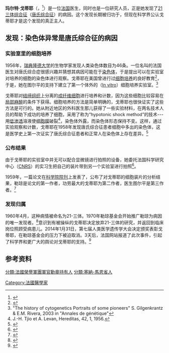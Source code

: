 {{Infobox scientist
| name              = 玛尔特·戈蒂耶<br>Marthe Gautier
| birth_date        = {{birth date|1925|9|10|2022|4|30}}
| death_date        = {{dda|2022|4|30|1925|9|10}}
| birth_place       = {{flag|French Third Republic|name=法國}}[[塞納-馬恩省|塞納-馬恩省]][[蒙特尼勒|蒙特尼勒]]
| nationality       = {{FRA}}
| fields            = 儿科心脏病学
| known_for         = 发现[[唐氏综合症|唐氏综合症]]病因
| thesis_year       = 1955年
| doctoral_advisor  = {{le|羅伯特·德布雷|Robert Debré}}
| image = Marthe Gautier.jpg
}}

'''玛尔特·戈蒂耶'''（{{lang-fr|Marthe Gautier}}，{{bd|1925年|9月10日|2022年|4月30日|catIdx=G}}<ref>{{cite news|url=https://www.larecherche.fr/m%C3%A9decine-biologie-disparition/décès-de-marthe-gautier-découvreuse-de-la-trisomie-21 |title=Décès de Marthe Gautier, découvreuse de la trisomie 21|language=fr|work={{le|La Recherche|La Recherche}}|date=2022-05-01|accessdate=2022-05-03}}</ref>）是一位[[法国|法国]]医生，同时也是一位研究人员，正是她发现了[[21三体综合征|21三体综合征]]（[[唐氏综合征|唐氏综合征]]）的病因。这个发现长期被归功于{{le|杰罗姆·勒琼|Jerome Lejeune}}，但现在科学界公认戈蒂耶才是这个发现的真正主人。

==发现：染色体异常是唐氏综合征的病因==
===实验室里的细胞培养===
1956年，[[瑞典|瑞典]][[隆德大学|隆德大学]]的生物学家发现人类染色体数目为46条。一位名叫{{le|雷蒙·图尔平|Raymond Turpin}}的法国医生对唐氏综合症很感兴趣并猜想其病因可能在于[[染色体|染色体]]，于是提出可以在实验室对培养的细胞的染色体进行观察。戈蒂耶在美国曾进行过[[细胞培养|细胞培养]]的良好教育<ref name="GautierHarper2009">{{cite journal|last1=Gautier|first1=Marthe|last2=Harper|first2=Peter S.|title=Fiftieth anniversary of trisomy 21: returning to a discovery|journal=Human Genetics|volume=126|issue=2|year=2009|pages=317–324|issn=0340-6717|doi=10.1007/s00439-009-0690-1}}</ref>，于是，她在图尔平的支持下建立了第一个体外的（[[In_vitro|In vitro]]）细胞培养实验室。<ref>"The history of cytogenetics Portraits of some pioneers" S. Gilgenkrantz & E.M. Rivera, 2003 in "Annales de génétique"</ref>

戈蒂耶对[[结缔组织|结缔组织]]上分离的[[成纤维细胞|成纤维细胞]]进行培养和计数，因为这些细胞比较容易在[[局部麻醉|局部麻醉]]的条件下获得。细胞培养的方法是简单明确的，戈蒂耶也很快证实了这些方法是可行的。她从附近地区的外科医生那儿获得了一些实验材料，在两名技术人员的帮助下成功的培养了细胞，采用了称为“hypotonic shock method”的技术---用[[低渗透|低渗透]]溶液使[[细胞膜|细胞膜]]破裂<ref>J.-H. Tjio et A. Levan, Hereditas, 42, 1, 1956.</ref>，染色体外露，而染色体形态保持不变。这样，通过实验观察和计数，戈蒂耶在1958年发现唐氏综合征患者细胞中多出的染色体，这是医学史上第一次证实了唐氏综合征患者和正常人在染色体上存在差异。<ref name="science2014">{{cite web
| title=After More Than 50 Years, a Dispute Over Down Syndrome Discovery
| date=2014-02-11
| last=Pain
| first=Elisabeth
| journal=Science Now
| url=http://news.sciencemag.org/biology/2014/02/after-more-50-years-dispute-over-down-syndrome-discovery
| accessdate=2016-02-18
| archive-date=2015-06-20
| archive-url=https://web.archive.org/web/20150620235952/http://news.sciencemag.org/biology/2014/02/after-more-50-years-dispute-over-down-syndrome-discovery
| dead-url=no
}}</ref>

===公布结果===
由于戈蒂耶的实验室中并无可以配合显微镜进行拍照的设备，她委托法国科学研究中心（[[CNRS|CNRS]]）的实习生{{le|杰罗姆·勒琼|Jerome Lejeune}}把自己的装片带到另一个实验室进行拍照<ref name="French archives">{{cite web
 | url=http://www.archivesdefrance.culture.gouv.fr/action-culturelle/celebrations-nationales/2009/sciences-et-techniques/la-decouverte-de-la-trisomie-21
 | title=La découverte de la trisomie 21
 | year=2009
 | last=Le Méné
 | first=Jean-Marie
 | accessdate=2014-02-09
 | archive-date=2014-02-20
 | archive-url=https://web.archive.org/web/20140220094321/http://www.archivesdefrance.culture.gouv.fr/action-culturelle/celebrations-nationales/2009/sciences-et-techniques/la-decouverte-de-la-trisomie-21
 | dead-url=no
 }}</ref>。

1959年，一篇论文在[[科学院院刊|科学院院刊]]上发表了，公布了对戈蒂耶的细胞装片的分析结果，勒琼是论文的第一作者，功劳最大的戈蒂耶为第二作者，医生图尔平是第三作者。<ref name="LeJeune1959">{{cite journal|last1=Lejeune|first1=Jérôme|last2=Gauthier|first2=Marthe|last3=Turpin|first3=Raymond|title=Les chromosomes humains en culture de tissus|journal=Compte rendus hebdomadaires des séances de l'Académie des Sciences|volume=248|issue=1|year=1959|pages=602–603|url=http://gallica.bnf.fr/ark:/12148/bpt6k32002/f618.image|access-date=2016-02-18|archive-date=2016-04-09|archive-url=https://web.archive.org/web/20160409112903/http://gallica.bnf.fr/ark:/12148/bpt6k32002/f618.image|dead-url=no}}</ref>

===发现归属===
1960年4月，这种病情被命名为21-三体。1970年勒琼基金会开始推广勒琼为病因的唯一发现者。<ref>{{cite web |url=http://www.inserm.fr/content/download/83940/634136/file |title=存档副本 |accessdate=2014-09-06 |deadurl=yes |archiveurl=https://web.archive.org/web/20140906065324/http://www.inserm.fr/content/download/83940/634136/file |archivedate=2014-09-06 }}</ref>意识到有被操纵的戈蒂耶决定放弃21-三体的研究，并返回到临床岗位照顾受病患儿。2014年1月31日，第七届人类医学遗传学大会决定颁奖表彰戈蒂耶，在勒琼基金会的压力下被迫取消。3天后，法国网站报道了此次事件，引起了科学界和更广大的舆论对戈蒂耶的支持。<ref>{{Cite web |url=http://www.guokr.com/article/437974/ |title=防止21-三体综合征的基金会为何阻挠病因发现者受奖？ |accessdate=2016-02-18 |archive-date=2016-03-08 |archive-url=https://web.archive.org/web/20160308081953/http://www.guokr.com/article/437974/ |dead-url=no }}</ref>

==参考资料==
{{reflist}}

{{Authority control}}
{{DEFAULTSORT:Gautier,Marthe}}
[[分類:法國榮譽軍團軍官勳章持有人|分類:法國榮譽軍團軍官勳章持有人]]
[[Category:法國醫學家|Category:法國醫學家]]
[[分類:塞納-馬恩省人|分類:塞納-馬恩省人]]